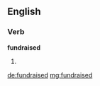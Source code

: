 ==English==

===Verb===
'''fundraised'''

# {{past of|[[fundraise]]}}

[[de:fundraised]]
[[mg:fundraised]]